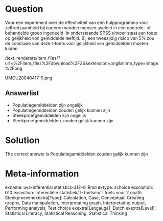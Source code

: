 Question
========

Voor een experiment over de effectiviteit van een hulpprogramma voor zelfredzaamheid bij ouderen worden mensen aselect in een controle- of behandelde groep ingedeeld. In onderstaande SPSS uitvoer staat een toets op gelijkheid van gemiddelde leeftijd. Bij een tweezijdig risico van 5% zou de conclusie van deze t-toets voor gelijkheid van gemiddelden moeten luiden: 

 /text_renderers/item_files/?url=%2Fitem_files%2Fdownload%2F26&extension=png&mime_type=image%2Fpng 

 UMCU20040417-9.png 

Answerlist
----------
* Populatiegemiddelden zijn ongelijk
* Populatiegemiddelden zouden gelijk kunnen zijn
* Steekproefgemiddelden zijn ongelijk
* Steekproefgemiddelden zouden gelijk kunnen zijn

Solution
========

The correct answer is  Populatiegemiddelden zouden gelijk kunnen zijn 

Meta-information
================
exname: uva-inferential statistics-312-nl.Rmd 
extype: schoice 
exsolution: 010 
exsection: Inferentiële statistiek/T-Toetsen/T toets voor 2 onafh. Steekproevenexextra[Type]: Calculation, Case, Conceptual, Creating graphs, Data manipulation, Interpretating graph, Interpretating output, Performing analysis, Test choice 
exextra[Langauge]: Dutch 
exextra[Level]: Statistical Literacy, Statistical Reasoning, Statistical Thinking 
